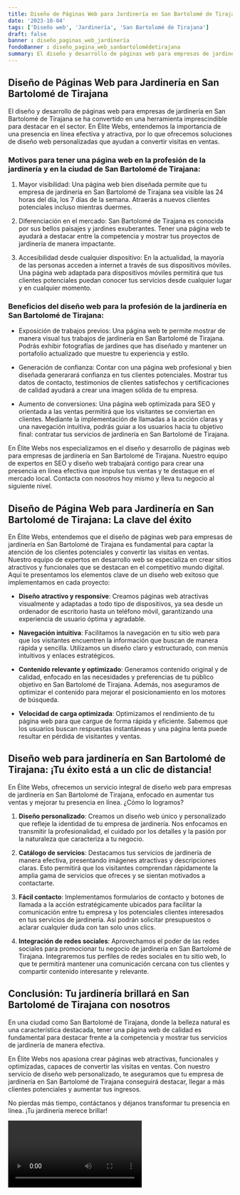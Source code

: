 ```yaml
---
title: Diseño de Páginas Web para Jardinería en San Bartolomé de Tirajana
date: '2023-10-04'
tags: ['Diseño web', 'Jardinería', 'San Bartolomé de Tirajana']
draft: false
banner : diseño_paginas_web_jardinería
fondoBanner : diseño_pagina_web_sanbartolomédetirajana
summary: El diseño y desarrollo de páginas web para empresas de jardinería en San Bartolomé de Tirajana se ha convertido en una herramienta imprescindible para destacar en el sector. En Élite Webs, entendemos la importancia de una presencia en línea efectiva y atractiva, por lo que ofrecemos soluciones de diseño web personalizadas que ayudan a convertir visitas en ventas.
---
```


## Diseño de Páginas Web para Jardinería en San Bartolomé de Tirajana

El diseño y desarrollo de páginas web para empresas de jardinería en San Bartolomé de Tirajana se ha convertido en una herramienta imprescindible para destacar en el sector. En Élite Webs, entendemos la importancia de una presencia en línea efectiva y atractiva, por lo que ofrecemos soluciones de diseño web personalizadas que ayudan a convertir visitas en ventas.

### Motivos para tener una página web en la profesión de la jardinería y en la ciudad de San Bartolomé de Tirajana:

1. Mayor visibilidad: Una página web bien diseñada permite que tu empresa de jardinería en San Bartolomé de Tirajana sea visible las 24 horas del día, los 7 días de la semana. Atraerás a nuevos clientes potenciales incluso mientras duermes.

2. Diferenciación en el mercado: San Bartolomé de Tirajana es conocida por sus bellos paisajes y jardines exuberantes. Tener una página web te ayudará a destacar entre la competencia y mostrar tus proyectos de jardinería de manera impactante.

3. Accesibilidad desde cualquier dispositivo: En la actualidad, la mayoría de las personas acceden a internet a través de sus dispositivos móviles. Una página web adaptada para dispositivos móviles permitirá que tus clientes potenciales puedan conocer tus servicios desde cualquier lugar y en cualquier momento.

### Beneficios del diseño web para la profesión de la jardinería en San Bartolomé de Tirajana:

- Exposición de trabajos previos: Una página web te permite mostrar de manera visual tus trabajos de jardinería en San Bartolomé de Tirajana. Podrás exhibir fotografías de jardines que has diseñado y mantener un portafolio actualizado que muestre tu experiencia y estilo.

- Generación de confianza: Contar con una página web profesional y bien diseñada generarará confianza en tus clientes potenciales. Mostrar tus datos de contacto, testimonios de clientes satisfechos y certificaciones de calidad ayudará a crear una imagen sólida de tu empresa.

- Aumento de conversiones: Una página web optimizada para SEO y orientada a las ventas permitirá que los visitantes se conviertan en clientes. Mediante la implementación de llamadas a la acción claras y una navegación intuitiva, podrás guiar a los usuarios hacia tu objetivo final: contratar tus servicios de jardinería en San Bartolomé de Tirajana.

En Élite Webs nos especializamos en el diseño y desarrollo de páginas web para empresas de jardinería en San Bartolomé de Tirajana. Nuestro equipo de expertos en SEO y diseño web trabajará contigo para crear una presencia en línea efectiva que impulse tus ventas y te destaque en el mercado local. Contacta con nosotros hoy mismo y lleva tu negocio al siguiente nivel.

<GifSeo />

<Cta />

## Diseño de Página Web para Jardinería en San Bartolomé de Tirajana: La clave del éxito

En Élite Webs, entendemos que el diseño de páginas web para empresas de jardinería en San Bartolomé de Tirajana es fundamental para captar la atención de los clientes potenciales y convertir las visitas en ventas. Nuestro equipo de expertos en desarrollo web se especializa en crear sitios atractivos y funcionales que se destacan en el competitivo mundo digital. Aquí te presentamos los elementos clave de un diseño web exitoso que implementamos en cada proyecto:

- **Diseño atractivo y responsive**: Creamos páginas web atractivas visualmente y adaptadas a todo tipo de dispositivos, ya sea desde un ordenador de escritorio hasta un teléfono móvil, garantizando una experiencia de usuario óptima y agradable.

- **Navegación intuitiva**: Facilitamos la navegación en tu sitio web para que los visitantes encuentren la información que buscan de manera rápida y sencilla. Utilizamos un diseño claro y estructurado, con menús intuitivos y enlaces estratégicos.

- **Contenido relevante y optimizado**: Generamos contenido original y de calidad, enfocado en las necesidades y preferencias de tu público objetivo en San Bartolomé de Tirajana. Además, nos aseguramos de optimizar el contenido para mejorar el posicionamiento en los motores de búsqueda.

- **Velocidad de carga optimizada**: Optimizamos el rendimiento de tu página web para que cargue de forma rápida y eficiente. Sabemos que los usuarios buscan respuestas instantáneas y una página lenta puede resultar en pérdida de visitantes y ventas.

## Diseño web para jardinería en San Bartolomé de Tirajana: ¡Tu éxito está a un clic de distancia!

En Élite Webs, ofrecemos un servicio integral de diseño web para empresas de jardinería en San Bartolomé de Tirajana, enfocado en aumentar tus ventas y mejorar tu presencia en línea. ¿Cómo lo logramos?

1. **Diseño personalizado**: Creamos un diseño web único y personalizado que refleje la identidad de tu empresa de jardinería. Nos enfocamos en transmitir la profesionalidad, el cuidado por los detalles y la pasión por la naturaleza que caracteriza a tu negocio.

2. **Catálogo de servicios**: Destacamos tus servicios de jardinería de manera efectiva, presentando imágenes atractivas y descripciones claras. Esto permitirá que los visitantes comprendan rápidamente la amplia gama de servicios que ofreces y se sientan motivados a contactarte.

3. **Fácil contacto**: Implementamos formularios de contacto y botones de llamada a la acción estratégicamente ubicados para facilitar la comunicación entre tu empresa y los potenciales clientes interesados en tus servicios de jardinería. Así podrán solicitar presupuestos o aclarar cualquier duda con tan solo unos clics.

4. **Integración de redes sociales**: Aprovechamos el poder de las redes sociales para promocionar tu negocio de jardinería en San Bartolomé de Tirajana. Integraremos tus perfiles de redes sociales en tu sitio web, lo que te permitirá mantener una comunicación cercana con tus clientes y compartir contenido interesante y relevante.

## Conclusión: Tu jardinería brillará en San Bartolomé de Tirajana con nosotros

En una ciudad como San Bartolomé de Tirajana, donde la belleza natural es una característica destacada, tener una página web de calidad es fundamental para destacar frente a la competencia y mostrar tus servicios de jardinería de manera efectiva.

En Élite Webs nos apasiona crear páginas web atractivas, funcionales y optimizadas, capaces de convertir las visitas en ventas. Con nuestro servicio de diseño web personalizado, te aseguramos que tu empresa de jardinería en San Bartolomé de Tirajana conseguirá destacar, llegar a más clientes potenciales y aumentar tus ingresos.

No pierdas más tiempo, contáctanos y déjanos transformar tu presencia en línea. ¡Tu jardinería merece brillar!

<Video />

<CtaBot job='Jardinería' city='San Bartolomé de Tirajana'/>

<Gmaps query='San Bartolomé de Tirajana+españa+maps' />